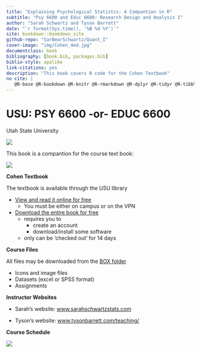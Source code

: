 ```yaml
--- 
title: "Explaining Psychological Statistcs: A Compantion in R"
subtitle: "Psy 6600 and Educ 6600: Research Design and Analysis I"
author: "Sarah Schwartz and Tyson Barrett"
date: "`r format(Sys.time(), '%B %d %Y')`"
site: bookdown::bookdown_site
github-repo: "SarBearSchwartz/Quant_I"
cover-image: "img/Cohen_4ed.jpg"
documentclass: book
bibliography: [book.bib, packages.bib]
biblio-style: apalike
link-citations: yes
description: "This book covers R code for the Cohen Textbook"
no cite: |
   @R-base @R-bookdown @R-knitr @R-rmarkdown @R-dplyr @R-tidyr @R-tibble @R-ggplot2 @R-readxl @R-haven @R-psych @R-furniture
---
```



# USU: PSY 6600 -or- EDUC 6600 {-}

Utah State University

![](img/headers/RDA1_logo.png)



This book is a compantion for the course text book:

![](img/Cohen_4ed.jpg)

**Cohen Textbook**

The textbook is available through the USU library

* [View and read it online for free](http://site.ebrary.com/lib/usulibraries/reader.action?docID=10809658)  
    + You must be either on campus or on the VPN

* [Download the entire book for free](https://ebookcentral-proquest-com.dist.lib.usu.edu/lib/USU/detail.action?docID=1563061)
    + requires you to 
        - create an account
        - download/install some software
    + only can be 'checked out' for 14 days


**Course Files**

All files may be downloaded from the [BOX folder](https://usu.app.box.com/s/nsnga773p9o823shxr243z39brmlc35y)

* Icons and image files
* Datasets (excel or SPSS format)
* Assignments

**Instructor Websites**

* Sarah's website: [www.sarahschwartzstats.com](http://www.sarahschwartzstats.com/)

* Tyson's website: [www.tysonbarrett.com/teaching/](http://tysonbarrett.com/teaching/)



**Course Schedule**


![](img/Sched_1-16-18.PNG)


